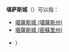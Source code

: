 '''堪萨斯城'''（{{lang|en|Kansas City}}）可以指：
* [[堪薩斯城_(堪薩斯州)|堪薩斯城 (堪薩斯州)]]
* [[堪薩斯城_(密蘇里州)|堪薩斯城 (密蘇里州)]]
* {{tsl|en|Kansas City, Oregon|堪薩斯城 (俄勒岡州)}}）
{{disambig|Cat=四字地名消歧义|K}}